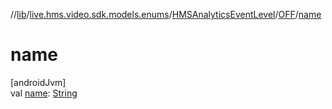 //[lib](/api-reference/android/v2/home/content)/[live.hms.video.sdk.models.enums](../../index)/[HMSAnalyticsEventLevel](../index)/[OFF](index)/[name](name)

# name

[androidJvm]\
val [name](name): [String](https://kotlinlang.org/api/latest/jvm/stdlib/kotlin/-string/index.html)
